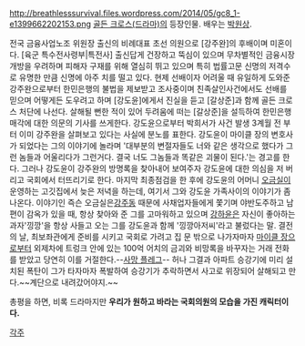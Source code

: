 http://breathlesssurvival.files.wordpress.com/2014/05/gc8_1-e1399662202153.png
[[골든 크로스(드라마)]]의 등장인물. 배우는 [[박원상]].

전국 금융사업노조 위원장 출신의 비례대표 초선 의원으로 [강주완]의 후배이며 미혼이다. [육군 특수전사령부|특전사] 출신답게 건장하고 뚝심이 있으며 무차별적인 금융시장 개방을 우려하며 피해자 구재를 위해 열심히 뛰고 있으며 특히 법률고문 신명의 저격수로 유명한 만큼 신명에 아주 치를 떨고 있다. 현제 선배이자 어려울 때 유일하게 도와준 강주완으로부터 한민은행의 불법을 제보받고 조사중이며 친족살인사건에서도 선배를 믿으며 어떻게든 도우려고 하며 [강도윤]에게서 진실을 듣고 [갈상준]과 함께 골든 크로스 처단에 나선다. 살해될 뻔한 적이 있어 두려움에 떠는 [갈상준]을 설득하여 한민은행 매각에 대한 의문의 기사를 쓰게한다. 강도윤으로부터 박희서가 사건 발생 3계월 전 부터 이미 강주완을 살펴보고 있다는 사실에 분노를 표한다. 강도윤이 마이클 장의 변호사가 되었다는 그의 이야기에 놀라며 '대부분의 변절자들도 너와 같은 생각으로 했다가 그런 놈들과 어울리다가 그런거다. 결국 너도 그놈들과 똑같은 괴물이 된다.'는 경고를 한다. 그러나 강도윤이 강주완의 방명록을 찾아내어 보여주자 강도윤에 대한 의심을 저 버리고 국회에서 터뜨리기로 한다. 마지막 최종점검을 한 후에 강도윤의 어머니 [[오금실]]이 운영하는 고깃집에서 늦은 저녁을 하는데, 여기서 그와 강도윤 가족사이의 이야기가 좀 나온다. 이야기인 즉슨 오금실은[[ 강주동]] 때문에 사채업자들에게 쫓기며 야반도주하고 남편이 감옥가 있을 때, 항상 찾아와 준 그를 고마워하고 있으며 [[강하윤]]은 자신이 좋아하는 과자'낑깡'을 항상 사들고 오는 그를 강도윤과 함께 '낑깡아저씨'라고 불렀다는 말. 결전의 날, 최보좌관에게 준비를 시키고 국회로 가려고 집 문 밖으로 나가자마자 [[마이클 장]]으로부터 외제차에 트렁크 안에 있는 100억 어치의 금괴와 비망록을 바꾸자는 거래 전화를 받았고 당연히 이를 거절한다.--[[사망 플레그]]-- 허나 그결과 아파트 승강기에 미리 설치된 폭탄이 그가 타자마자 폭발하여 승강기가 추락하면서 사고로 위장되어 살해되고 만다.~~계단으로 내려갔어야지.~~



총평을 하면, 비록 드라마지만 '''우리가 원하고 바라는 국회의원의 모습을 가진 캐릭터이다.'''


[[각주]]

